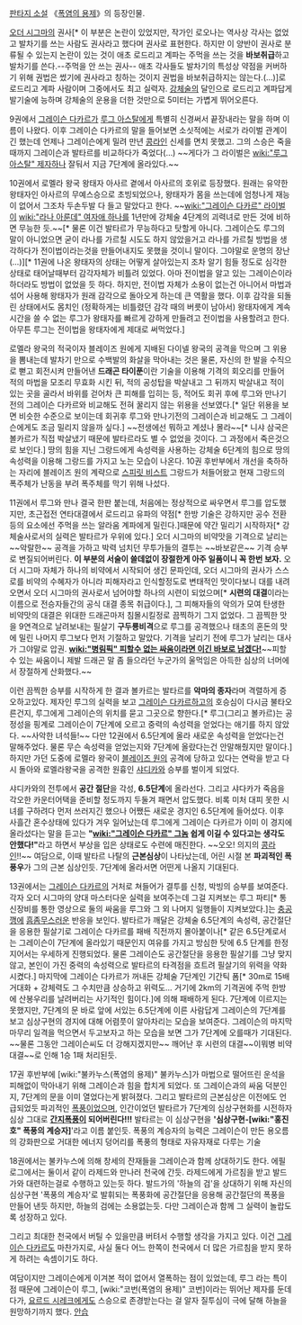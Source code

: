 [[판타지 소설]] 《[[폭염의 용제]]》의 등장인물.

[[오더 시그마]]의 권사[* 이 부분은 논란이 있었지만, 작가인 로오나는 역사상 각사는 없었고 발차기를 쓰는 사람도 권사라고 했다며 권사로 표현한다. 하지만 이 양반이 권사로 분류될 수 있는지 논란이 있는 것이 애초 로드리고 계파는 주먹을 쓰는 것을 '''바보취급'''하고 발차기를 쓴다.--주먹을 안 쓰는 권사-- 애초 각사들도 발차기의 특성상 약점을 커버하기 위해 권법은 썼기에 권사라고 칭하는 것이지 권법을 바보취급하지는 않는다.(...)]로 로드리고 계파 사람이며 그중에서도 최고 실력자. [[강체술]]의 달인으로 로드리고 계파답게 발기술에 능하며 강체술의 운용을 더한 것만으로 5미터는 가볍게 뛰어오른다.

9권에서 [[그레이슨 다카르]]가 [[루그 아스탈]]에게 특별히 신경써서 끝장내라는 말을 하며 이름이 나왔다. 이후 그레이슨 다카르의 말을 들어보면 소싯적에는 서로가 라이벌 관계이긴 했는데 언제나 그레이슨에게 밀려 만년 [[콩라인]] 신세를 면치 못했고. 그의 스승은 죽을때까지 그레이슨과 발타르를 비교하다가 죽었다(…) ~~게다가 그 라이벌은 [[wiki:"루그 아스탈" 제자]]하나 잘둬서 지금 7단계에 올라있다.~~ 

10권에서 로멜라 왕국 왕태자 아사르 곁에서 아사르의 호위로 등장했다. 원래는 유약한 왕태자인 아사르의 무예스승으로 초빙되었으나, 왕태자가 몸을 쓰는데에 엄청나게 재능이 없어서 그조차 두손두발 다 들고 말았다고 한다. ~~[[wiki:"그레이슨 다카르" 라이벌]]이 [[wiki:"라나 아룬데" 여자애 하나]]를 1년만에 강체술 4단계의 괴력녀로 만든 것에 비하면 무능한 듯.~~[* 물론 이건 발타르가 무능하다고 탓할게 아니다. 그레이슨도 루그의 말이 아니었으면 굳이 라나를 가르칠 시도도 하지 않았을거고 라나를 가르칠 방법을 생각하다가 전이법이라는것을 만들어내지도 못했을 것이니 말이다. 그야말로 운명의 장난(…)][* 11권에 나온 왕태자의 상태는 어떻게 살아있는지 조차 알기 힘들 정도로 심각한 상태로 태어날때부터 감각자체가 비틀려 있었다. 아마 전이법을 알고 있는 그레이슨이라 하더라도 방법이 없었을 듯 하다. 하지만, 전이법 자체가 소용이 없는건 아니어서 마법과 섞어 사용해 왕태자가 원래 감각으로 돌아오게 하는데 큰 역활을 했다. 이후 감각을 되돌린 상태에서도 몸치인 (정확하게는 비틀렸던 감각 때의 버릇이 남아서) 왕태자에게 계속 시간을 쓸 수 없는 루그가 왕태자를 빠르게 강하게 만들려고 전이법을 사용할려고 한다. 아무튼 루그는 전이법을 왕태자에게 제대로 써먹었다.]

로멜라 왕국의 적국이자 블레이즈 원에게 지배된 다이넬 왕국의 공격을 막으며 그 위용을 뽐내는데 발차기 만으로 수백발의 화살을 막아내는 것은 물론, 자신의 한 발을 수직으로 뻗고 회전시켜 만들어낸 '''드래곤 타이푼'''이란 기술을 이용해 기격의 회오리를 만들어 적의 마법을 모조리 무효화 시킨 뒤, 적의 공성탑을 박살내고 그 뒤까지 박살내고 적이 있는 곳을 골라서 바위를 걷어차 큰 피해를 입히는 등, 적어도 회귀 후에 루그와 만나기전의 그레이슨 다카르와 비교해도 전혀 꿀리지 않는 위용을 선보였다.[* 일단 위용을 보면 비슷한 수준으로 보이는데 회귀후 루그와 만나기전의 그레이슨과 비교해도 그 그레이슨에게도 조금 밀리지 않을까 싶다.] ~~전생에선 뭐하고 계셨나 몰라~~[* 니샤 삼국은 볼카르가 직접 박살냈기 때문에 발타르라도 별 수 없었을 것이다. 그 과정에서 죽은것으로 보인다.] 땅의 힘을 지닌 그랑드에게 속성력을 사용하는 강체술 6단계의 힘으로 땅의 속성력을 이용해 그랑드를 가지고 노는 모습이 나온다. 10권 후반부에서 개선을 축하하는 자리에 블레이즈 원의 계략으로 [[스피릿 비스트]] 그랑드가 처들어왔고 현재 그랑드의 폭주체가 난동을 부려 폭주체를 막기 위해 나섰다.

11권에서 루그와 만나 결국 한판 붙는데, 처음에는 정상적으로 싸우면서 루그를 압도했지만, 초근접전 연타대결에서 로드리고 유파의 약점[* 한방 기술은 강하지만 공수 전환등의 요소에선 주먹을 쓰는 알라움 계파에게 밀린다.]때문에 약간 밀리기 시작하자[* 강체술사로서의 실력은 발타르가 우위에 있다.] 오더 시그마의 비약맛을 기격으로 날리는 ~~악랄한~~ 공격을 가하고 박력 넘치던 무투가들의 결투는 ~~바보같은~~ 기격 승부로 변질되어버린다. '''이 부분의 서술이 쓸데없이 장절한게 아주 일품이니 꼭 한번 보자.''' 오더 시그마 자체가 하나의 비약에서 시작되어 생긴 문파인데, 오더 시그마의 권사가 스스로를 비약의 수혜자가 아니라 피해자라고 인식할정도로 변태적인 맛이다보니 대를 내려오면서 오더 시그마의 권사로서 넘어야할 하나의 시련이 되었으며[* '''시련의 대결'''이라는 이름으로 전승자들간의 공식 대결 종목 취급이다.], 그 피해자들의 악의가 모여 탄생한 비약맛의 대결은 위대한 드래곤마저 침몰시킬정로 끔찍하기 그지 없었다. 그 끔찍한 맛을 9연격으로 날려보내는 필살기 '''구두룡비격'''으로 루그를 공격했으나 태초의 혼돈의 맛에 밀린 나머지 루그보다 먼저 기절하고 말았다. 기격을 날리기 전에 루그가 날리는 대사가 그야말로 압권. '''[[wiki:"병림픽" 피할수 없는 싸움이라면 이긴 바보로 남겠다!]]'''~~피할 수 있는 싸움이니 제발 드래곤 말 좀 들으라던 누군가의 울먹임은 아득한 심상의 너머에서 장절하게 산화했다.~~

이런 끔찍한 승부를 시작하게 한 결과 볼카르는 발타르를 '''악마의 종자'''라며 격렬하게 증오하고있다. 제자인 루그의 실력을 보고 [[그레이슨 다카르]]하고의 호승심이 다시금 불타오른건지, 루그에게 그레이슨의 위치를 묻고 그곳으로 향한다.[* 루그(그리고 볼카르)는 공정성을 핑계로 그레이슨이 7단계에 오르고 중력의 속성력을 얻었다는 애기를 하지 않았다. ~~사악한 녀석들!~~ 다만 12권에서 6.5단계에 올라 새로운 속성력을 얻었다는건 말해주었다. 물론 무슨 속성력을 얻었는지와 7단계에 올랐다는건 안말해줬지만 말이다.] 하지만 가던 도중에 로멜라 왕국이 [[블레이즈 원]]의 공격에 당하고 있다는 연락을 받고 다시 돌아와 로멜라왕국을 공격한 원흉인 [[샤디카]]와 승부를 벌이게 되었다. 

샤디카와의 전투에서 '''공간 절단'''을 각성, '''6.5단계'''에 올라선다. 그리고 샤다카가 죽음을 각오한 카운터어택을 준비할 정도까지 두둘겨 패면서 압도했다. 비록 미처 대피 못한 시녀를 구하려다 먼저 쓰러지긴 했으나 어쨌든 새로운 경지인 6.5단계에 들어섰다. 이후 사흘간 혼수상태에 있다가 겨우 일어났는데 루그에게 그레이슨 다카르가 이미 이 경지에 올라섰다는 말을 듣고는 '''"[[wiki:"그레이슨 다카르" 그놈]] 쉽게 이길 수 있다고는 생각도 안했다!"'''라고 하면서 부상을 입은 상태로도 수련에 매진한다. ~~오오! 의지의 [[콩라인]]!!~~ 여담으로, 이때 발타르 나탈의 '''근본심상'''이 나타났는데, 어린 시절 본 '''파괴적인 폭풍우'''가 그의 근본 심상인듯. 7단계에 올라서면 어떤게 나올지 기대된다.

13권에서는 [[그레이슨 다카르]]의 거처로 쳐들어가 결투를 신청, 박빙의 승부를 보여준다. 각자 오더 시그마의 양대 마스터다운 실력을 보여주는데 그걸 지켜보는 루그 파티[* 통신장비를 통한 영상으로 둘의 싸움을 루그와 그 외 나머지 일행들이 지켜보았다.]는 [[충공깽]]에 [[흠좀무]]스러운 반응을 보인다. 발타르가 깨달은 강체술 6.5단계의 속성력, 공간절단을 응용한 필살기로 그레이슨 다카르를 패배 직전까지 몰아붙이나[* 같은 6.5단계로서는 그레이슨이 7단계에 올라있기 때문인지 여유를 가지고 방심한 탓에 6.5 단계를 한정 지어서는 우세하게 진행되었다. 물론 그레이슨도 공간절단을 응용한 필살기를 그냥 맞지 않고, 본인이 가진 중력의 속성력으로 발타르의 타격점을 흐트려 필살기의 위력을 약화시켰다.] 마지막에 그레이슨 다카르가 꺼내든 강체술 7단계인 기간틱 폼[* 30m로 15배 거대화 + 강체력도 그 수치만큼 상승하고 위력도… 거기에 2km의 기격권에 주먹 한방에 산봉우리를 날려버리는 사기적인 힘이다.]에 의해 패배하게 된다. 7단계에 이르지는 못했지만, 7단계의 문 바로 앞에 서있는 6.5단계에 이른 사람답게 그레이슨의 7단계를 보고 심상구현의 경지에 대해 어렴풋이 알아차리는 모습을 보여준다. 그레이슨의 마지막 마무리 일격을 먹으면서 두고보자고 하는 모습을 보면 그가 7단계에 오를때가 기대된다. ~~물론 그동안 그레이슨씨도 더 강해지겠지만~~ 깨어난 후 시련의 대결~~이뭐병 비약대결~~로 인해 1승 1패 처리된듯.

17권 후반부에 [wiki:"불카누스(폭염의 용제)" 불카누스]가 마법으로 떨어뜨린 운석을 피해없이 막아내기 위해 그레이슨과 힘을 합치게 되었다. 또 그레이슨과의 싸움 덕분인지, 7단계의 문을 이미 열었다는게 밝혀졌다. 그리고 발타르의 근본심상은 이전에도 언급되었듯 파괴적인 [[폭풍]]이었으며, 인간이었던 발타르가 7단계의 심상구현화를 시전하자 심상 그대로 '''[[간지폭풍]]이 되어버린다!!!''' 발타르는 이 심상구현을 ''''심상구현-[wiki:"홍진호" 폭풍의 계승자]''''라고 이름 붙인듯.
폭풍의 계승자의 능력은 그레이슨이 만든 용오름의 강화판으로 거대한 에너지 덩어리를 폭풍의 형태로 자유자재로 다루는 기술

18권에서는 불카누스에 의해 창세의 잔재들을 그레이슨과 함께 상대하기도 한다. 에필로그에서는 둘이서 같이 라제드와 만나러 천국에 간듯. 라제드에게 가르침을 받고 발드가와 대련하는걸로 수행하고 있는듯 하다. 발드가의 '하늘의 검'을 상대하기 위해 자신의 심상구현 '폭풍의 계승자'로 발휘되는 폭풍화에 공간절단을 응용해 공간절단의 폭풍을 만들어 낸듯 하지만, 하늘의 검에는 소용없는듯. 다만 그레이슨과 함께 그 실력이 놀랍도록 성장하고 있다. 

그리고 최대한 천국에서 버틸 수 있을만큼 버텨서 수행할 생각을 가지고 있다. 이건 [[그레이슨 다카르]]도 마찬가지로, 사실 둘다 어느 한쪽이 천국에서 더 많은 가르침을 받지 못하게 하려는 속셈이기도 하다.

여담이지만 그레이슨에게 이겨본 적이 없어서 열폭하는 점이 있었는데, 루그 라는 특이점 때문에 그레이슨이 루그, [wiki:"코번(폭염의 용제)" 코번]이라는 뛰어난 제자를 둔데다가, [[요르드 시레크]]에게도 스승으로 존경받는다는 걸 알자 질투심이 극에 달해 하늘을 원망하기까지 했다. [[안습]]
